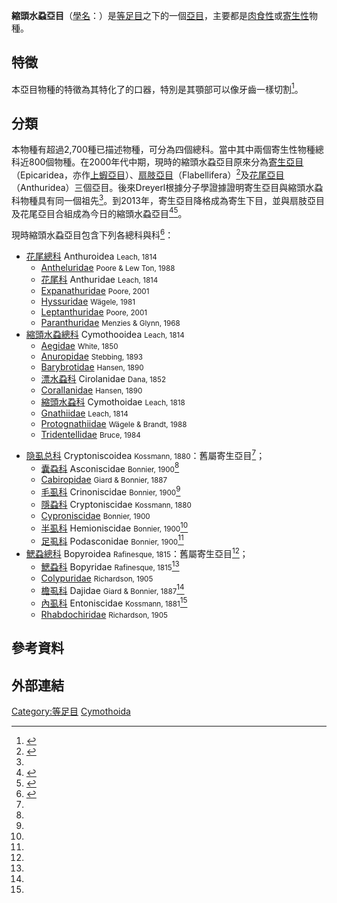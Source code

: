 {{Automatic taxobox
| taxon = Cymothoida
| display_parents = 5
| image = Eurydice pulchra.jpg
| image_caption = ''[[Eurydice_pulchra|Eurydice pulchra]]'' ([[Cirolanidae|Cirolanidae]])
| authority = Wägele, 1989
| subdivision_ranks = [[總科|總科]]
| subdivision = 
* [[花尾總科|花尾總科]] Anthuroidea <small>Leach, 1814</small>
*[[鰓蝨總科|鰓蝨總科]] Bopyroidea <small>Rafinesque, 1815</small>
*[[縮頭水蝨總科|縮頭水蝨總科]] Cymothooidea <small>Leach, 1814</small>
*[[隐虱总科|隐虱总科]] Cryptoniscoidea <small>Kossmann, 1880</small>
[[#分類|詳見內文]]
}}

'''縮頭水蝨亞目'''（[[學名|學名]]：{{lang|la|'''Cymothoida'''}}）是[[等足目|等足目]]之下的一個[[亞目|亞目]]，主要都是[[肉食性|肉食性]]或[[寄生性|寄生性]]物種。

==特徵==
本亞目物種的特徵為其特化了的口器，特別是其顎部可以像牙齒一樣切割<ref>{{cite web |url=http://bioteaching.com/tongue-biters-and-deep-sea-giants-the-cymothoida-crustacea-isopoda/ |title=Tongue Biters and Deep Sea Giants: The Cymothoida (Crustacea: Isopoda) |author=Srour, Marc |date=2012-07-13 |work=Teaching Biology |accessdate=2014-06-03 |archive-url=https://web.archive.org/web/20140606205614/http://bioteaching.com/tongue-biters-and-deep-sea-giants-the-cymothoida-crustacea-isopoda/ |archive-date=2014-06-06 |dead-url=yes }}</ref>。

==分類==
本物種有超過2,700種已描述物種，可分為四個總科。當中其中兩個寄生性物種總科近800個物種。在2000年代中期，現時的縮頭水蝨亞目原來分為[[寄生亞目|寄生亞目]]（Epicaridea，亦作[[上蝦亞目|上蝦亞目]]）、[[扇肢亞目|扇肢亞目]]（Flabellifera）<ref name="an">{{cite journal|journal=海洋科學|year=2005年|volume=第29卷|issue=第10期|url=http://159.226.158.205/hykx/ch/reader/create_pdf.aspx?file_no=20051017&year_id=2005&quarter_id=10&falg=1|title=寄生亚目的系统研究概况以及我国寄生亚目的研究展望|author1=[[安建梅|安建梅]]|author2=[[于海燕|-{于}-海燕]]|author3=[[李新正|李新正]]|access-date=2015-04-20|archive-date=2015-04-27|archive-url=https://web.archive.org/web/20150427144809/http://159.226.158.205/hykx/ch/reader/create_pdf.aspx?file_no=20051017&year_id=2005&quarter_id=10&falg=1|dead-url=yes}}</ref>及[[花尾亞目|花尾亞目]]（Anthuridea）三個亞目。後來Dreyerl根據分子學證據證明寄生亞目與縮頭水蝨科物種具有同一個祖先<ref name="an" />。到2013年，寄生亞目降格成為寄生下目，並與扇肢亞目及花尾亞目合組成為今日的縮頭水蝨亞目<ref name="WoRMS_13795">{{cite WoRMS |id=13795 |title=Epicaridea Latreille, 1831 |accessdate=2015-04-20 |date=2013-12-18 |author1=Cuvelier, Daphne |author2=Poore, Gary |author3=Boyko, Christopher B.}}</ref><ref>{{cite journal |last1=Boyko |first1=C. B. |first2=J. |last2=Moss |first3=J. D. |last3=Williams |first4=J. D. |last4=Shields |year=2013 |title=A molecular phylogeny of Bopyroidea and Cryptoniscoidea (Crustacea: Isopoda) |journal=Systematics and Biodiversity |volume=11 |issue=4 |pages=495-506 |language=en }}</ref>。

現時縮頭水蝨亞目包含下列各總科與科<ref name=WoRMS_292941>{{cite WoRMS |title=Cymothoida |db=Isopod |id=292941 |accessdate=2012-11-11 }}</ref>：
{{col-begin|width=auto}}
{{col-break}}
* [[花尾總科|花尾總科]] Anthuroidea <small>Leach, 1814</small>
**[[Antheluridae|Antheluridae]] <small>Poore & Lew Ton, 1988</small>
**[[花尾科|花尾科]] Anthuridae <small>Leach, 1814</small>
**[[Expanathuridae|Expanathuridae]] <small>Poore, 2001</small>
**[[Hyssuridae|Hyssuridae]] <small>Wägele, 1981</small>
**[[Leptanthuridae|Leptanthuridae]] <small>Poore, 2001</small>
**[[Paranthuridae|Paranthuridae]] <small>Menzies & Glynn, 1968</small>
*[[縮頭水蝨總科|縮頭水蝨總科]] Cymothooidea <small>Leach, 1814</small>
**[[Aegidae|Aegidae]] <small>White, 1850</small>
**[[Anuropidae|Anuropidae]] <small>Stebbing, 1893</small>
**[[Barybrotidae|Barybrotidae]] <small>Hansen, 1890</small>
**[[漂水蝨科|漂水蝨科]] Cirolanidae <small>Dana, 1852</small>
**[[Corallanidae|Corallanidae]] <small>Hansen, 1890</small>
**[[縮頭水蝨科|縮頭水蝨科]] Cymothoidae <small>Leach, 1818</small>
**[[Gnathiidae|Gnathiidae]] <small>Leach, 1814</small>
**[[Protognathiidae|Protognathiidae]] <small>Wägele & Brandt, 1988</small>
**[[Tridentellidae|Tridentellidae]] <small>Bruce, 1984</small>

{{col-break}}
*[[隐虱总科|隐虱总科]] Cryptoniscoidea <small>Kossmann, 1880</small>：舊屬寄生亞目<ref name="an" />；
**[[囊蝨科|囊蝨科]] Asconiscidae <small>Bonnier, 1900</small><ref name="an" />
**[[Cabiropidae|Cabiropidae]] <small>Giard & Bonnier, 1887</small> 	 
**[[毛虱科|毛虱科]] Crinoniscidae <small>Bonnier, 1900</small><ref name="an" />
**[[隱蝨科|隱蝨科]] Cryptoniscidae <small>Kossmann, 1880</small>
**[[Cyproniscidae|Cyproniscidae]] <small>Bonnier, 1900</small> 	 
**[[半虱科|半虱科]] Hemioniscidae <small>Bonnier, 1900</small><ref name="an" />
**[[足虱科|足虱科]] Podasconidae <small>Bonnier, 1900</small><ref name="an" />
*[[鰓蝨總科|鰓蝨總科]] Bopyroidea <small>Rafinesque, 1815</small>：舊屬寄生亞目<ref name="an" />；
**[[鰓蝨科|鰓蝨科]] Bopyridae <small>Rafinesque, 1815</small><ref name="an" />
**[[Colypuridae|Colypuridae]] <small>Richardson, 1905</small>
**[[檐虱科|檐虱科]] Dajidae <small>Giard & Bonnier, 1887</small><ref name="an" />
**[[內虱科|內虱科]] Entoniscidae <small>Kossmann, 1881</small><ref name="an" />
**[[Rhabdochiridae|Rhabdochiridae]] <small>Richardson, 1905</small>
{{col-end}}

==參考資料==
{{reflist}}

==外部連結==
{{commons category|Cymothoida}}
{{Taxonbar|from=Q1939585}}

[[Category:等足目|Category:等足目]]
[[Category:Cymothoida|]]